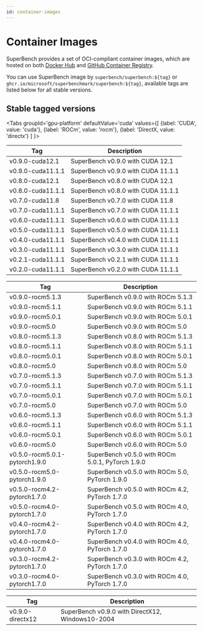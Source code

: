 ```yaml
---
id: container-images
---
```




# Container Images

SuperBench provides a set of OCI-compliant container images,
which are hosted on both [Docker Hub](https://hub.docker.com/r/superbench/superbench/tags)
and [GitHub Container Registry](https://github.com/microsoft/superbenchmark/pkgs/container/superbenchmark%2Fsuperbench).

You can use SuperBench image by `superbench/superbench:${tag}` or `ghcr.io/microsoft/superbenchmark/superbench:${tag}`,
available tags are listed below for all stable versions.

## Stable tagged versions

<Tabs
  groupId='gpu-platform'
  defaultValue='cuda'
  values={[
    {label: 'CUDA', value: 'cuda'},
    {label: 'ROCm', value: 'rocm'},
    {label: 'DirectX, value: 'directx'}
  ]
}>
<TabItem value='cuda'>

| Tag               | Description                        |
|-------------------|------------------------------------|
| v0.9.0-cuda12.1   | SuperBench v0.9.0 with CUDA 12.1   |
| v0.9.0-cuda11.1.1 | SuperBench v0.9.0 with CUDA 11.1.1 |
| v0.8.0-cuda12.1   | SuperBench v0.8.0 with CUDA 12.1   |
| v0.8.0-cuda11.1.1 | SuperBench v0.8.0 with CUDA 11.1.1 |
| v0.7.0-cuda11.8   | SuperBench v0.7.0 with CUDA 11.8   |
| v0.7.0-cuda11.1.1 | SuperBench v0.7.0 with CUDA 11.1.1 |
| v0.6.0-cuda11.1.1 | SuperBench v0.6.0 with CUDA 11.1.1 |
| v0.5.0-cuda11.1.1 | SuperBench v0.5.0 with CUDA 11.1.1 |
| v0.4.0-cuda11.1.1 | SuperBench v0.4.0 with CUDA 11.1.1 |
| v0.3.0-cuda11.1.1 | SuperBench v0.3.0 with CUDA 11.1.1 |
| v0.2.1-cuda11.1.1 | SuperBench v0.2.1 with CUDA 11.1.1 |
| v0.2.0-cuda11.1.1 | SuperBench v0.2.0 with CUDA 11.1.1 |

</TabItem>
<TabItem value='rocm'>

| Tag                           | Description                                      |
|-------------------------------|--------------------------------------------------|
| v0.9.0-rocm5.1.3              | SuperBench v0.9.0 with ROCm 5.1.3                |
| v0.9.0-rocm5.1.1              | SuperBench v0.9.0 with ROCm 5.1.1                |
| v0.9.0-rocm5.0.1              | SuperBench v0.9.0 with ROCm 5.0.1                |
| v0.9.0-rocm5.0                | SuperBench v0.9.0 with ROCm 5.0                  |
| v0.8.0-rocm5.1.3              | SuperBench v0.8.0 with ROCm 5.1.3                |
| v0.8.0-rocm5.1.1              | SuperBench v0.8.0 with ROCm 5.1.1                |
| v0.8.0-rocm5.0.1              | SuperBench v0.8.0 with ROCm 5.0.1                |
| v0.8.0-rocm5.0                | SuperBench v0.8.0 with ROCm 5.0                  |
| v0.7.0-rocm5.1.3              | SuperBench v0.7.0 with ROCm 5.1.3                |
| v0.7.0-rocm5.1.1              | SuperBench v0.7.0 with ROCm 5.1.1                |
| v0.7.0-rocm5.0.1              | SuperBench v0.7.0 with ROCm 5.0.1                |
| v0.7.0-rocm5.0                | SuperBench v0.7.0 with ROCm 5.0                  |
| v0.6.0-rocm5.1.3              | SuperBench v0.6.0 with ROCm 5.1.3                |
| v0.6.0-rocm5.1.1              | SuperBench v0.6.0 with ROCm 5.1.1                |
| v0.6.0-rocm5.0.1              | SuperBench v0.6.0 with ROCm 5.0.1                |
| v0.6.0-rocm5.0                | SuperBench v0.6.0 with ROCm 5.0                  |
| v0.5.0-rocm5.0.1-pytorch1.9.0 | SuperBench v0.5.0 with ROCm 5.0.1, PyTorch 1.9.0 |
| v0.5.0-rocm5.0-pytorch1.9.0   | SuperBench v0.5.0 with ROCm 5.0, PyTorch 1.9.0   |
| v0.5.0-rocm4.2-pytorch1.7.0   | SuperBench v0.5.0 with ROCm 4.2, PyTorch 1.7.0   |
| v0.5.0-rocm4.0-pytorch1.7.0   | SuperBench v0.5.0 with ROCm 4.0, PyTorch 1.7.0   |
| v0.4.0-rocm4.2-pytorch1.7.0   | SuperBench v0.4.0 with ROCm 4.2, PyTorch 1.7.0   |
| v0.4.0-rocm4.0-pytorch1.7.0   | SuperBench v0.4.0 with ROCm 4.0, PyTorch 1.7.0   |
| v0.3.0-rocm4.2-pytorch1.7.0   | SuperBench v0.3.0 with ROCm 4.2, PyTorch 1.7.0   |
| v0.3.0-rocm4.0-pytorch1.7.0   | SuperBench v0.3.0 with ROCm 4.0, PyTorch 1.7.0   |

</TabItem>
</TabItem>
<TabItem value='directx'>

| Tag                           | Description                                      |
|-------------------------------|--------------------------------------------------|
| v0.9.0-directx12              | SuperBench v0.9.0 with DirectX12, Windows10-2004     |

</TabItem>
</Tabs>
